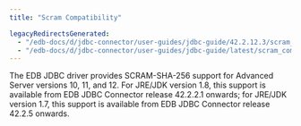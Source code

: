 ```yaml
---
title: "Scram Compatibility"

legacyRedirectsGenerated:
  - "/edb-docs/d/jdbc-connector/user-guides/jdbc-guide/42.2.12.3/scram_compatibility.html"
  - "/edb-docs/d/jdbc-connector/user-guides/jdbc-guide/latest/scram_compatibility.html"
---
```


<div id="scram_compatibility" class="registered_link"></div>

The EDB JDBC driver provides SCRAM-SHA-256 support for Advanced Server versions 10, 11, and 12. For JRE/JDK version 1.8, this support is available from EDB JDBC Connector release 42.2.2.1 onwards; for JRE/JDK version 1.7, this support is available from EDB JDBC Connector release 42.2.5 onwards.
